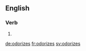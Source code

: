 ==English==

===Verb===
{{head|en|verb form}}

# {{en-third-person singular of|odorize}}

[[de:odorizes]]
[[fr:odorizes]]
[[sv:odorizes]]